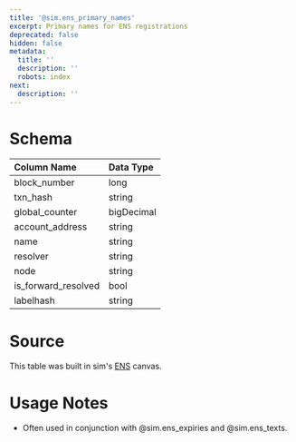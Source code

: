 ```yaml
---
title: '@sim.ens_primary_names'
excerpt: Primary names for ENS registrations
deprecated: false
hidden: false
metadata:
  title: ''
  description: ''
  robots: index
next:
  description: ''
---
```

# Schema

| Column Name           | Data Type  |
| :-------------------- | :--------- |
| block\_number         | long       |
| txn\_hash             | string     |
| global\_counter       | bigDecimal |
| account\_address      | string     |
| name                  | string     |
| resolver              | string     |
| node                  | string     |
| is\_forward\_resolved | bool       |
| labelhash             | string     |

# Source

This table was built in sim's [ENS](https://studio.sim.io/canvases/ad066093-0995-4523-af13-9f8d8cff081d) canvas.

# Usage Notes

* Often used in conjunction with @sim.ens\_expiries and @sim.ens\_texts.
